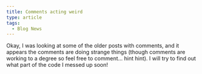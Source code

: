 ```yaml
---
title: Comments acting weird
type: article
tags:
  - Blog News
---
```


Okay, I was looking at some of the older posts with comments, and it appears the comments are doing strange things (though comments are working to a degree so feel free to comment… hint hint). I will try to find out what part of the code I messed up soon!
